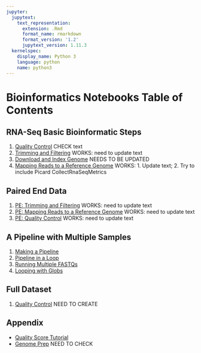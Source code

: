 ```yaml
---
jupyter:
  jupytext:
    text_representation:
      extension: .Rmd
      format_name: rmarkdown
      format_version: '1.2'
      jupytext_version: 1.11.3
  kernelspec:
    display_name: Python 3
    language: python
    name: python3
---
```


<!-- #region -->
# Bioinformatics Notebooks Table of Contents

## RNA-Seq Basic Bioinformatic Steps

1. [Quality Control](fastqc.Rmd) CHECK text
1. [Trimming and Filtering](fastq_trimming.Rmd) WORKS: need to update text
1. [Download and Index Genome](genome_prep.Rmd) NEEDS TO BE UPDATED
1. [Mapping Reads to a Reference Genome](mapping.Rmd) WORKS: 1. Update text; 2. Try to include Picard CollectRnaSeqMetrics

## Paired End Data
1. [PE: Trimming and Filtering](pe_fastq_trimming.Rmd) WORKS: need to update text
1. [PE: Mapping Reads to a Reference Genome](pe_mapping.Rmd) WORKS: need to update text
1. [PE: Quality Control](pe_qc.Rmd) WORKS: need to update text

<!---  
1. [PE: Looping with Globs](pe_glob_loop.Rmd)
-->

## A Pipeline with Multiple Samples

1. [Making a Pipeline](making_a_pipeline.Rmd)
1. [Pipeline in a Loop](loop_pipeline.Rmd)
1. [Running Multiple FASTQs](multifastq_loop_pipeline.Rmd)
1. [Looping with Globs](glob_loop.ipynb)


## Full Dataset

1. [Quality Control](full_data_qc.Rmd) NEED TO CREATE




## Appendix
- [Quality Score Tutorial](quality_scores.Rmd)
- [Genome Prep](genome_prep.Rmd) NEED TO CHECK


<!---  



1. [Making Generic Commands](making_generic_commands.ipynb)

1. [IGV visualization](igv_visualization.ipynb)
    * [Shorter Introns](igv_shorter_introns.ipynb)

## Exercises
1. [Hands On Exercise #1](bioinf_hands_on_1.ipynb) 
1. [Hands On Exercise #2](bioinf_hands_on_2.ipynb)
1. [Hands On Exercise #3](bioinf_hands_on_3.ipynb) 


## Appendix


### All In One Pipeline
1. [All in one pipeline](everything_together.ipynb)




<!---
1. [Hands On Exercise #4](bioinf_hands_on_4.ipynb)
-->

<!---
## 6/19/2019: Week 5, Day 3, Session 3 & 4 
1. [Hands On Exercise #4](bioinf_hands_on_4.ipynb): continue if not done
1. [Hands On Exercise #5](bioinf_hands_on_5.ipynb) 
-->


<!---
## Week 4, Day 1 (7/23/2018)
IGV Here?
Check KOs?
1. [Working with Paired Reads](paired_data_pipeline.ipynb)
## Week 4, Day 2 (7/24/2018)

-->



<!---
* [Setup for Full Run](prep_for_full_run.ipynb)
-->
<!---
* [Demultiplex Raw FASTQs](demultiplex.ipynb)
* [Bash Functions](bash_functions.ipynb)
-->

<!---

1. [Pipeline with Loops](filled_nb/loop_pipeline.ipynb) ([clean notebook](clean_nb/loop_pipeline_clean.ipynb))
1. [Pipeline for Multiple Samples](filled_nb/full_pilot_data_pipeline.ipynb) ([clean notebook](clean_nb/full_pilot_data_pipeline_clean.ipynb))

## Pipeline for All 2015 Data

1. [Demultiplex All 2015 Data](filled_nb/full_2015_data_demux.ipynb)
1. [Demuxed FASTQ to Counts for All 2015 Data](filled_nb/full_2015_data_pipeline.ipynb)

* [Using Bash in a Python Notebook](filled_nb/bash_magic.ipynb)

## Parallelize
* https://unix.stackexchange.com/questions/103920/parallelize-a-bash-for-loop
* https://stackoverflow.com/questions/38160/parallelize-bash-script-with-maximum-number-of-processes
* https://stackoverflow.com/questions/38774355/how-to-parallelize-for-loop-in-bash-limiting-number-of-processes
-->

<!---

## Bonus
* [Does Filtering Matter? Mapping unfiltered paired reads](filled_nb/paired_pilot_data_pipeline_unfiltered.ipynb)
1. [demux_exploration](filled_nb/demux_exploration.ipynb) ([clean notebook](clean_nb/demux_exploration_clean.ipynb))
1. [working_with_your_data](filled_nb/working_with_your_data.ipynb) ([clean notebook](clean_nb/working_with_your_data_clean.ipynb))

#### Bioinformatics Pipeline on Full Dataset


-->


<!---
### Lecture Slides
* 

#### TODO
* Add intro text to each notebooks with overview of what it will cover
* add in md5sum discussion (in QC?)


data_provenance.ipynb
-->

<!---
## 6/3/2019: Week 3, Day 1, Sessions 3 & 4 
-->

<!---
1. [Lecture Slides: Bioinformatics Pipeline](../slides/0713_bioinformatics_overview.pdf)
-->
<!--- 1. [Counting Reads](counting.ipynb)  -->

<!-- #endregion -->
